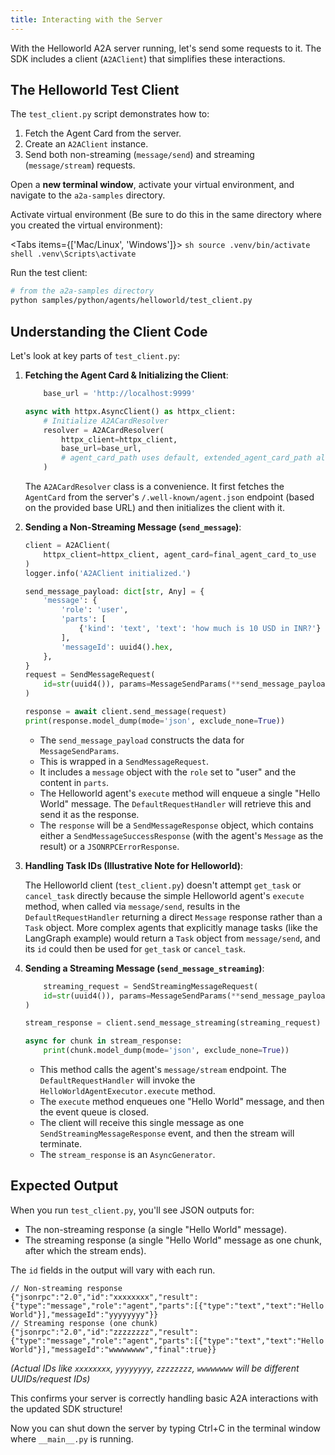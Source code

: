 ```yaml
---
title: Interacting with the Server
---
```



With the Helloworld A2A server running, let's send some requests to it. The SDK includes a client (`A2AClient`) that simplifies these interactions.

## The Helloworld Test Client

The `test_client.py` script demonstrates how to:

1. Fetch the Agent Card from the server.
2. Create an `A2AClient` instance.
3. Send both non-streaming (`message/send`) and streaming (`message/stream`) requests.

Open a **new terminal window**, activate your virtual environment, and navigate to the `a2a-samples` directory.

Activate virtual environment (Be sure to do this in the same directory where you created the virtual environment):

<Tabs items={['Mac/Linux', 'Windows']}>
  <Tab value="Mac/Linux">
    ```sh
    source .venv/bin/activate
    ```
  </Tab>
  <Tab value="Windows"> 
    ```shell
    .venv\Scripts\activate
    ```
  </Tab>
</Tabs>



Run the test client:

```bash
# from the a2a-samples directory
python samples/python/agents/helloworld/test_client.py
```

## Understanding the Client Code

Let's look at key parts of `test_client.py`:

1. **Fetching the Agent Card & Initializing the Client**:

    ```python
        base_url = 'http://localhost:9999'

    async with httpx.AsyncClient() as httpx_client:
        # Initialize A2ACardResolver
        resolver = A2ACardResolver(
            httpx_client=httpx_client,
            base_url=base_url,
            # agent_card_path uses default, extended_agent_card_path also uses default
        )

    ```

    The `A2ACardResolver` class is a convenience. It first fetches the `AgentCard` from the server's `/.well-known/agent.json` endpoint (based on the provided base URL) and then initializes the client with it.

2. **Sending a Non-Streaming Message (`send_message`)**:

    ```python
    client = A2AClient(
        httpx_client=httpx_client, agent_card=final_agent_card_to_use
    )
    logger.info('A2AClient initialized.')

    send_message_payload: dict[str, Any] = {
        'message': {
            'role': 'user',
            'parts': [
                {'kind': 'text', 'text': 'how much is 10 USD in INR?'}
            ],
            'messageId': uuid4().hex,
        },
    }
    request = SendMessageRequest(
        id=str(uuid4()), params=MessageSendParams(**send_message_payload)
    )

    response = await client.send_message(request)
    print(response.model_dump(mode='json', exclude_none=True))

    ```

    - The `send_message_payload` constructs the data for `MessageSendParams`.
    - This is wrapped in a `SendMessageRequest`.
    - It includes a `message` object with the `role` set to "user" and the content in `parts`.
    - The Helloworld agent's `execute` method will enqueue a single "Hello World" message. The `DefaultRequestHandler` will retrieve this and send it as the response.
    - The `response` will be a `SendMessageResponse` object, which contains either a `SendMessageSuccessResponse` (with the agent's `Message` as the result) or a `JSONRPCErrorResponse`.

3. **Handling Task IDs (Illustrative Note for Helloworld)**:

    The Helloworld client (`test_client.py`) doesn't attempt `get_task` or `cancel_task` directly because the simple Helloworld agent's `execute` method, when called via `message/send`, results in the `DefaultRequestHandler` returning a direct `Message` response rather than a `Task` object. More complex agents that explicitly manage tasks (like the LangGraph example) would return a `Task` object from `message/send`, and its `id` could then be used for `get_task` or `cancel_task`.

4. **Sending a Streaming Message (`send_message_streaming`)**:

    ```python
        streaming_request = SendStreamingMessageRequest(
        id=str(uuid4()), params=MessageSendParams(**send_message_payload)
    )

    stream_response = client.send_message_streaming(streaming_request)

    async for chunk in stream_response:
        print(chunk.model_dump(mode='json', exclude_none=True))

    ```

    - This method calls the agent's `message/stream` endpoint. The `DefaultRequestHandler` will invoke the `HelloWorldAgentExecutor.execute` method.
    - The `execute` method enqueues one "Hello World" message, and then the event queue is closed.
    - The client will receive this single message as one `SendStreamingMessageResponse` event, and then the stream will terminate.
    - The `stream_response` is an `AsyncGenerator`.

## Expected Output

When you run `test_client.py`, you'll see JSON outputs for:

- The non-streaming response (a single "Hello World" message).
- The streaming response (a single "Hello World" message as one chunk, after which the stream ends).

The `id` fields in the output will vary with each run.

```console
// Non-streaming response
{"jsonrpc":"2.0","id":"xxxxxxxx","result":{"type":"message","role":"agent","parts":[{"type":"text","text":"Hello World"}],"messageId":"yyyyyyyy"}}
// Streaming response (one chunk)
{"jsonrpc":"2.0","id":"zzzzzzzz","result":{"type":"message","role":"agent","parts":[{"type":"text","text":"Hello World"}],"messageId":"wwwwwwww","final":true}}
```

_(Actual IDs like `xxxxxxxx`, `yyyyyyyy`, `zzzzzzzz`, `wwwwwwww` will be different UUIDs/request IDs)_

This confirms your server is correctly handling basic A2A interactions with the updated SDK structure!

Now you can shut down the server by typing Ctrl+C in the terminal window where `__main__.py` is running.